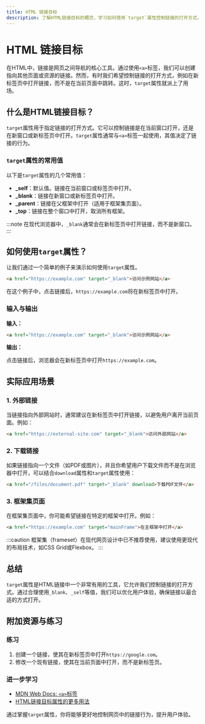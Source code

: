 ```yaml
---
title: HTML 链接目标
description: 了解HTML链接目标的概念，学习如何使用`target`属性控制链接的打开方式，并通过实际案例掌握其应用场景。
---
```


# HTML 链接目标

在HTML中，链接是网页之间导航的核心工具。通过使用`<a>`标签，我们可以创建指向其他页面或资源的链接。然而，有时我们希望控制链接的打开方式，例如在新标签页中打开链接，而不是在当前页面中跳转。这时，`target`属性就派上了用场。

## 什么是HTML链接目标？

`target`属性用于指定链接的打开方式。它可以控制链接是在当前窗口打开，还是在新窗口或新标签页中打开。`target`属性通常与`<a>`标签一起使用，其值决定了链接的行为。

### `target`属性的常用值

以下是`target`属性的几个常用值：

- **_self**：默认值。链接在当前窗口或标签页中打开。
- **_blank**：链接在新窗口或新标签页中打开。
- **_parent**：链接在父框架中打开（适用于框架集页面）。
- **_top**：链接在整个窗口中打开，取消所有框架。

:::note
在现代浏览器中，`_blank`通常会在新标签页中打开链接，而不是新窗口。
:::

## 如何使用`target`属性？

让我们通过一个简单的例子来演示如何使用`target`属性。

```html
<a href="https://example.com" target="_blank">访问示例网站</a>
```

在这个例子中，点击链接后，`https://example.com`将在新标签页中打开。

### 输入与输出

**输入：**

```html
<a href="https://example.com" target="_blank">访问示例网站</a>
```

**输出：**

点击链接后，浏览器会在新标签页中打开`https://example.com`。

## 实际应用场景

### 1. 外部链接

当链接指向外部网站时，通常建议在新标签页中打开链接，以避免用户离开当前页面。例如：

```html
<a href="https://external-site.com" target="_blank">访问外部网站</a>
```

### 2. 下载链接

如果链接指向一个文件（如PDF或图片），并且你希望用户下载文件而不是在浏览器中打开，可以结合`download`属性和`target`属性使用：

```html
<a href="/files/document.pdf" target="_blank" download>下载PDF文件</a>
```

### 3. 框架集页面

在框架集页面中，你可能希望链接在特定的框架中打开。例如：

```html
<a href="https://example.com" target="mainFrame">在主框架中打开</a>
```

:::caution
框架集（frameset）在现代网页设计中已不推荐使用，建议使用更现代的布局技术，如CSS Grid或Flexbox。
:::

## 总结

`target`属性是HTML链接中一个非常有用的工具，它允许我们控制链接的打开方式。通过合理使用`_blank`、`_self`等值，我们可以优化用户体验，确保链接以最合适的方式打开。

## 附加资源与练习

### 练习

1. 创建一个链接，使其在新标签页中打开`https://google.com`。
2. 修改一个现有链接，使其在当前页面中打开，而不是新标签页。

### 进一步学习

- [MDN Web Docs: `<a>`标签](https://developer.mozilla.org/zh-CN/docs/Web/HTML/Element/a)
- [HTML链接目标属性的更多用法](https://www.w3schools.com/tags/att_a_target.asp)

通过掌握`target`属性，你将能够更好地控制网页中的链接行为，提升用户体验。
